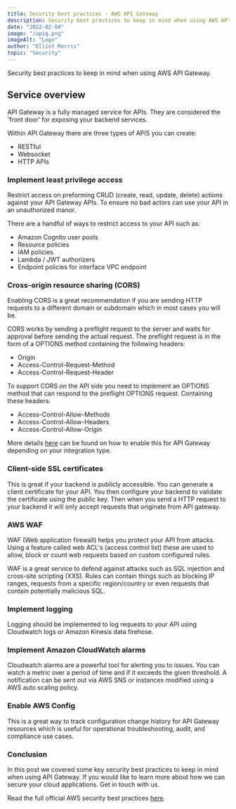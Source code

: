 ```yaml
---
title: Security best practices - AWS API Gateway
description: Security best practices to keep in mind when using AWS API Gateway.
date: "2022-02-04"
image: "/apig.png"
imageAlt: "Logo"
author: "Elliot Morris"
topic: "Security"
---
```


Security best practices to keep in mind when using AWS API Gateway.

## Service overview

API Gateway is a fully managed service for APIs. They are considered the 'front door' for exposing your backend services.

Within API Gateway there are three types of APIS you can create:

- RESTful
- Websocket
- HTTP APIs

### Implement least privilege access

Restrict access on preforming CRUD (create, read, update, delete) actions against your API Gateway APIs. To ensure no bad actors can use your API in an unauthorized manor.

There are a handful of ways to restrict access to your API such as:

- Amazon Cognito user pools
- Resource policies
- IAM policies
- Lambda / JWT authorizers
- Endpoint policies for interface VPC endpoint

### Cross-origin resource sharing (CORS)

Enabling CORS is a great recommendation if you are sending HTTP requests to a different domain or subdomain which in most cases you will be.

CORS works by sending a preflight request to the server and waits for approval before sending the actual request.
The preflight request is in the form of a OPTIONS method containing the following headers:

- Origin
- Access-Control-Request-Method
- Access-Control-Request-Header

To support CORS on the API side you need to implement an OPTIONS method that can respond to the preflight OPTIONS request.
Containing these headers:

- Access-Control-Allow-Methods
- Access-Control-Allow-Headers
- Access-Control-Allow-Origin

More details [here](https://docs.aws.amazon.com/apigateway/latest/developerguide/how-to-cors.html) can be found on how to enable this for API Gateway depending on your integration type.

### Client-side SSL certificates

This is great if your backend is publicly accessible. You can generate a client certificate for your API. You then configure your backend to validate the certificate using the public key.
Then when you send a HTTP request to your backend it will only accept requests that originate from API gateway.

### AWS WAF

WAF (Web application firewall) helps you protect your API from attacks. Using a feature called web ACL's (access control list) these are used to allow, block or count web requests based on custom configured rules.

WAF is a great service to defend against attacks such as SQL injection and cross-site scripting (XXS).
Rules can contain things such as blocking IP ranges, requests from a specific region/country or even requests that contain potentially malicious SQL.

### Implement logging

Logging should be implemented to log requests to your API using Cloudwatch logs or Amazon Kinesis data firehose.

### Implement Amazon CloudWatch alarms

Cloudwatch alarms are a powerful tool for alerting you to issues. You can watch a metric over a period of time and if it exceeds the given threshold. A notification can be sent out via AWS SNS or instances modified using a AWS auto scaling policy.

### Enable AWS Config

This is a great way to track configuration change history for API Gateway resources which is useful for operational troubleshooting, audit, and compliance use cases.

### Conclusion

In this post we covered some key security best practices to keep in mind when using API Gateway. If you would like to learn more about how we can secure your cloud applications.
Get in touch with us.

Read the full official AWS security best practices [here](https://docs.aws.amazon.com/apigateway/latest/developerguide/security-best-practices.html).
